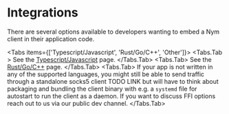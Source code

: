 
# Integrations

There are several options available to developers wanting to embed a Nym client in their application code.

<Tabs items={['Typescript/Javascript', 'Rust/Go/C++', 'Other']}>
  <Tabs.Tab > See the [Typescript/Javascript](./integrations/ts-js) page. </Tabs.Tab>
  <Tabs.Tab> See the [Rust/Go/C++](./integrations/rust-go-cpp) page. </Tabs.Tab>
  <Tabs.Tab> If your app is not written in any of the supported languages, you might still be able to send traffic through a standalone socks5 client TODO LINK but will have to think about packaging and bundling the client binary with e.g. a `systemd` file for autostart to run the client as a daemon. If you want to discuss FFI options reach out to us via our public dev channel. </Tabs.Tab>
</Tabs>

